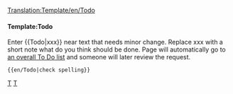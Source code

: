 <noinclude>[[Translation:Template/en/Todo]]</noinclude>{{en/Ambox| type  = notice
| image = Klipper.png
| text  = <strong>To Do</strong><br />{{{1|Whoever added this template didn't specify what was to be done, so it should be removed or updated with the correct action.}}}
}}<includeonly>{{{2|[[Category:en/To do]]}}}</includeonly><noinclude>

====Template:Todo====
Enter <nowiki>{{</nowiki>Todo<nowiki>|xxx}}</nowiki> near text that needs minor change. Replace xxx with a short note what do you think should be done. Page will automatically go to [[Category/en/To do|an overall To Do list]] and someone will later review the request.
<pre>{{en/Todo|check spelling}}</pre>

[[Category:en/Templates|T]][[Category:en/Message boxes|T]]</noinclude>